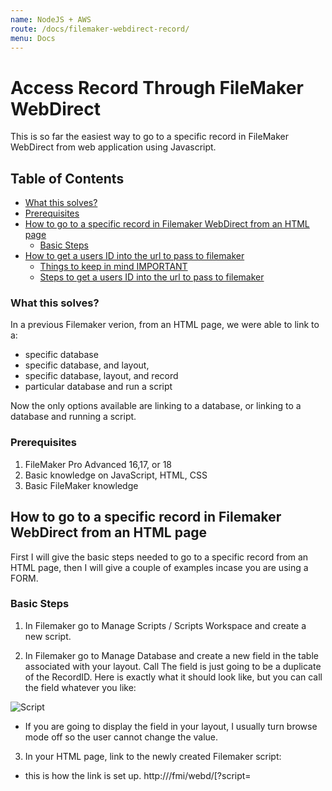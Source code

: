 ```yaml
---
name: NodeJS + AWS
route: /docs/filemaker-webdirect-record/
menu: Docs
---
```


# Access Record Through FileMaker WebDirect
This is so far the easiest way to go to a specific record in FileMaker WebDirect from web application using Javascript.

## Table of Contents
- [What this solves?](#what-this-solves)
- [Prerequisites](#Prerequisites)
- [How to go to a specific record in Filemaker WebDirect from an HTML page](#How-to-go-to-a-specific-record-in-Filemaker-WebDirect-from-an-HTML-page)
  - [Basic Steps](#Basic-Steps)
- [How to get a users ID into the url to pass to filemaker](#How-to-get-a-users-ID-into-the-url-to-pass-to-filemaker)
  - [Things to keep in mind IMPORTANT](#Things-to-keep-in-mind-IMPORTANT)
  - [Steps to get a users ID into the url to pass to filemaker](#Steps-to-get-a-users-ID-into-the-url-to-pass-to-filemaker)

### What this solves?
In a previous Filemaker verion, from an HTML page, we were able to link to a:
- specific database
- specific database, and layout,
- specific database, layout, and record
- particular database and run a script

Now the only options available are linking to a database, or linking to a database and running a script.

### Prerequisites
1. FileMaker Pro Advanced 16,17, or 18
2. Basic knowledge on JavaScript, HTML, CSS
3. Basic FileMaker knowledge

## How to go to a specific record in Filemaker WebDirect from an HTML page
First I will give the basic steps needed to go to a specific record from an HTML page, then I will give a couple of examples incase you are using a FORM.

### Basic Steps
1. In Filemaker go to Manage Scripts / Scripts Workspace and create a new script.

2. In Filemaker go to Manage Database and create a new field in the table associated with your layout. Call The field is just going to be a duplicate of the RecordID. Here is exactly what it should look like, but you can call the field whatever you like:

![Script](/img/database_field.png)

- If you are going to display the field in your layout, I usually turn browse mode off so the user cannot change the value.

3. In your HTML page, link to the newly created Filemaker script:
- this is how the link is set up.
http://<host>/fmi/webd/<database name>[?script=<script name>[&param=<script parameter>]]
- where <script parameter> = the Recordid you want to go to
- if you want to know how to PUSH a Recordid into the script parameter click [Here](#How-to-get-a-users-ID-into-the-url-to-pass-to-filemaker).
This is directly from FileMaker WevDirect 18 Guide
https://fmhelp.filemaker.com/docs/18/en/fmwd/#accessing_linking

4. In Filemaker go to script you created.
- below is an image of what should go into your script.
- you can change and manipulate to match your environment, and situation, but this is a basic outline.
![Script](/img/go_to_record.png)

5. As you can see this will get your id parameter from the url and go to that record.

## How to get a users ID into the url to pass to filemaker.
The most common reason someone wants to go to a specific record from an HTML page is that they have a login form and wants the user that logs in to go straight to the FileMaker record specific to them.
###### So Let's Do That.

### Things to keep in mind IMPORTANT.
1. We are only going to be using email to login the user. You can use the same logic to sign them in with email and pass, or whatever credentials of your choosing, but for now we will use just email.
2. When a user logs in, they access the FileMaker database using the credentials of that privilege set. So if necessary, create a guest account with a limited privilage set.
3. I will not be going over how to make this more secure, that is on you. However with that being said, FileMaker has made this very secure already.

### Steps to get a users ID into the url to pass to filemaker.
1. Create a form.
- like I said in the Thing to keep in mind section, I will only be using email because I am lazy.
- here is a very basic example:
![login.png](/img/login.png)

- keep in mind you can name your html page whatever you like this is just an example.
- this form has an email input and a submit button. Notice the form does not have an action or method.
- also I have a script that includes a JavaScript file. Your path and name of file can be whatever you like, but do create a JavaScript file and include it.

2. Below is what goes in the javascript file you just created. I have solid comments within the code, but there are a few things I want to explain that took me a while to figure out. So PLEASE READ
- where we create the variable session, make sure you fill out the url properly with the host being prefixed with "https://".
- also in session.Authorization it is going to have the work Basic followed by the base64-encoded string of your account name and password of the database sepereated by a colon which looks like... "Basic accountname:password". So if your account name is "admin" and your password is "admin" your authorization should look like below. You can find out the base64-encoded string of your account name and password by some online converter. Documentation of this is in the FileMaker 18 DATA API Guide https://fmhelp.filemaker.com/docs/18/en/dataapi/#connect-database_log-in
- when creating a session, we use the authorization that uses Basic accountName:password like we talked about, but when getting a range of records, we use a token. We are going to get the token from the response we get when we create the session, and insert it into the variable we will create to get the range of records.

```javascript
//---// Data needed to Create SESSION. IMPORTANT to pull token from response //---//
//---// Fill in with correct FileMaker Credentials //---//
var session = {
  "url": "<YOUR HOST>/fmi/data/v1/databases/<YOUR DATABASE>/sessions",
  "method": "POST",
  "headers": {
    "Content-Type": "application/json",
    "Authorization": "Basic YWRtaW46YWRtaW4=" //this is if your username and password are both admin
  }
}
//--// When the user clicks submit, it will execute this code. //--//
$( "form" ).submit(function( event ) {

//stops form from doing normal form duties
event.preventDefault();

//simple function for if you have more form data, so you call this funciton
//whenever you set a variable to what the user input.
//it incrememnts to the next piece of data.
var num = 0
function x() {
  return num++;

}

// sets a new variable email to the value the user typed in.
//called the funciton x() so it gets the first data in the form.
//call whenever there is more form data.
  var email = $( this ).serializeArray()[x()].value;


  //---// Ajax makes request and gives response then pulls token from response) //---//
  $.ajax(session).done(function (response) {
    token = (response.response.token);

  //---// Data needed to GET records //---//
    var records = {
      "url": "<YOUR HOST>/fmi/data/v1/databases/<YOUR DATABASE>/layouts/<YOUR LAYOUT>/records",
      "method": "Get",
      "headers": {
        "Content-Type": "application/json"

      }
    }
  //---// Insert correct Authorization into header of RECORDS "Bearer token" //---//
  records.headers.Authorization = "Bearer " + token;

  //---// Ajax makes request for records) //---//
    $.ajax(records).done(function (response) {
      //Set variable data to all FIleMaker data we got
      var data = (response.response.data)

      // loop to see if email exist within the FIleMaker records
    for (var i = 0; i < data.length; i++) {
      //if email exist we execute code
      if (email.toUpperCase() == data[i].fieldData.Email.toUpperCase() ) {
      //set variable id to the FIleMaker RecordID associated with that email
        var id = response.response.data[i].recordId;

      //store the id ans essentially send it to the new webpage we will open.
        localStorage.setItem("id",id);
        //open a new HTML that will get the id to send to webdirect.
        window.open("./WebDirect.html", "_self")
        break;
      }
      //if email does not exist, it will give an error message.
      else {
        console.log("nope");
        if(i == data.length - 1){
          console.log("stopped");
          const messages = document.getElementById('messages');
          messages.textContent = "Wrong Email";
        };
      }

    }

        })


      });


  });

```
3. Create a new HTML page.
- as you can see in my example above I called it WebDirect.html
- when the user clicks submit with a valid email in the login.html, the JavaScript page will get the Filemaker ID associated with that email, and pass it to the new HTML page we just created.
- what this page does is it sets the ID to a new variable, and we set the form action to go to the correct script where FIleMaker will be able to go to the correct record. Then automatically submits the form.
- we discussed everything about scripts earlier assuming you read if not click [HERE](#How-to-go-to-a-specific-record-in-Filemaker-WebDirect-from-an-HTML-page).

```html
<!DOCTYPE html>
<html lang="en" dir="ltr">
  <head>
    <meta charset="utf-8">
    <title></title>
  </head>
  <body>

<form id="myForm" method="post">
  <input type="hidden" name="user" value="admin" />
<input type="hidden" name="pwd" value="admin" />
</form>


<script type="text/javascript">
var id = localStorage.getItem("id");
document.getElementById('myForm').action = ("<YOUR HOST>/fmi/data/v1/databases/<YOUR DATABASE>?script=<YOUR FILEMAKER SCRIPTNAME>&param=" + id);
document.getElementById('myForm').submit();
</script>

  </body>
</html>

```
4. You are done!
- Created a login form
- JavaScript creates a FileMaker session that checks the credentials.
- If credentials are good, it gets that users FileMaker RecordID associated with it.
- Sends the ID to another form.
- That form automatically submits and sends the ID to FilemakerScript.
- Script handles everything and sends user to appropriate record in WebDirect.
